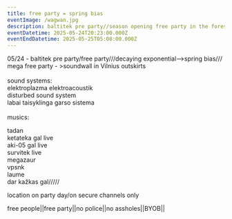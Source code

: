 ```yaml
---
title: free party = spring bias
eventImage: /wagwan.jpg
description: baltitek pre party//season opening free party in the forest
eventDatetime: 2025-05-24T20:23:00.000Z
eventEndDatetime: 2025-05-25T05:08:00.000Z
---
```


05/24 - baltitek pre party/free party///decaying exponential—->spring bias///\
mega free party - >soundwall in Vilnius outskirts\
\
sound systems:\
elektroplazma elektroacoustik\
disturbed sound system\
labai taisyklinga garso sistema\
\
musics:

tadan\
ketateka gal live\
aki-05 gal live\
survitek live\
megazaur\
vpsnk\
laume\
dar kažkas gal/////

location on party day/on secure channels only

free people||free party||no police||no assholes||BYOB||
